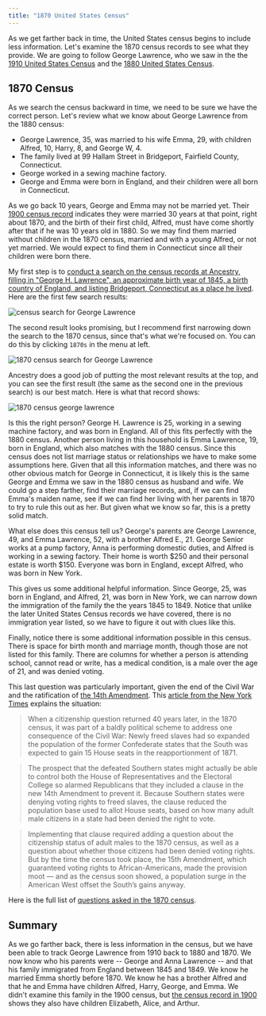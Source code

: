 ```yaml
---
title: "1870 United States Census"
---
```


As we get farther back in time, the United States census begins to include less information. Let's examine the 1870 census records to see what they provide. We are going to follow George Lawrence, who we saw in the the [1910 United States Census](./united-states-census-1910) and the [1880 United States Census](./united-states-census-1880).

## 1870 Census

As we search the census backward in time, we need to be sure we have the correct person. Let's review what we know about George Lawrence from the 1880 census:

- George Lawrence, 35, was married to his wife Emma, 29, with children Alfred, 10, Harry, 8, and George W, 4.
- The family lived at 99 Hallam Street in Bridgeport, Fairfield County, Connecticut.
- George worked in a sewing machine factory.
- George and Emma were born in England, and their children were all born in Connecticut.

As we go back 10 years, George and Emma may not be married yet. Their [1900 census record](https://www.ancestry.com/imageviewer/collections/7602/images/4118691_00539?usePUB=true&usePUBJs=true&pId=6950709) indicates they were married 30 years at that point, right about 1870, and the birth of their first child, Alfred, must have come shortly after that if he was 10 years old in 1880. So we may find them married without children in the 1870 census, married and with a young Alfred, or not yet married. We would expect to find them in Connecticut since all their children were born there.

My first step is to [conduct a search on the census records at Ancestry, filling in "George H. Lawrence", an approximate birth year of 1845, a birth country of England, and listing Bridgeport, Connecticut as a place he lived](https://www.ancestry.com/search/categories/35/?name=George+H_Lawrence&birth=1845_england-united+kingdom_3251&count=50&residence=_bridgeport-fairfield-connecticut-usa_56). Here are the first few search results:

![census search for George Lawrence](./images/census-search-george-lawrence.png)

The second result looks promising, but I recommend first narrowing down the search to the 1870 census, since that's what we're focused on. You can do this by clicking `1870s` in the menu at left.

![1870 census search for George Lawrence](./images/1870-census-search-george-lawrence.png)

Ancestry does a good job of putting the most relevant results at the top, and you can see the first result (the same as the second one in the previous search) is our best match. Here is what that record shows:

![1870 census george lawrence](./images/1870-census-george-lawrence.png)

Is this the right person? George H. Lawrence is 25, working in a sewing machine factory, and was born in England. All of this fits perfectly with the 1880 census. Another person living in this household is Emma Lawrence, 19, born in England, which also matches with the 1880 census. Since this census does not list marriage status or relationships we have to make some assumptions here. Given that all this information matches, and there was no other obvious match for George in Connecticut, it is likely this is the same George and Emma we saw in the 1880 census as husband and wife. We could go a step farther, find their marriage records, and, if we can find Emma's maiden name, see if we can find her living with her parents in 1870 to try to rule this out as her. But given what we know so far, this is a pretty solid match.

What else does this census tell us? George's parents are George Lawrence, 49, and Emma Lawrence, 52, with a brother Alfred E., 21. George Senior works at a pump factory, Anna is performing domestic duties, and Alfred is working in a sewing factory. Their home is worth $250 and their personal estate is worth $150. Everyone was born in England, except Alfred, who was born in New York.

This gives us some additional helpful information. Since George, 25, was born in England, and Alfred, 21, was born in New York, we can narrow down the immigration of the family the the years 1845 to 1849. Notice that unlike the later United States Census records we have covered, there is no immigration year listed, so we have to figure it out with clues like this.

Finally, notice there is some additional information possible in this census. There is space for birth month and marriage month, though those are not listed for this family. There are columns for whether a person is attending school, cannot read or write, has a medical condition, is a male over the age of 21, and was denied voting.

This last question was particularly important, given the end of the Civil War and the ratification of [the 14th Amendment](https://constitution.congress.gov/constitution/amendment-14/). This [article from the New York Times](https://www.nytimes.com/2019/07/12/us/the-long-history-of-the-us-government-asking-americans-whether-they-are-citizens.html) explains the situation:

> When a citizenship question returned 40 years later, in the 1870 census, it was part of a baldly political scheme to address one consequence of the Civil War: Newly freed slaves had so expanded the population of the former Confederate states that the South was expected to gain 15 House seats in the reapportionment of 1871.

> The prospect that the defeated Southern states might actually be able to control both the House of Representatives and the Electoral College so alarmed Republicans that they included a clause in the new 14th Amendment to prevent it. Because Southern states were denying voting rights to freed slaves, the clause reduced the population base used to allot House seats, based on how many adult male citizens in a state had been denied the right to vote.

> Implementing that clause required adding a question about the citizenship status of adult males to the 1870 census, as well as a question about whether those citizens had been denied voting rights. But by the time the census took place, the 15th Amendment, which guaranteed voting rights to African-Americans, made the provision moot — and as the census soon showed, a population surge in the American West offset the South’s gains anyway.

Here is the full list of [questions asked in the 1870 census](https://www.census.gov/history/www/through_the_decades/index_of_questions/1870_1.html).

## Summary

As we go farther back, there is less information in the census, but we have been able to track George Lawrence from 1910 back to 1880 and 1870. We now know who his parents were -- George and Anna Lawrence -- and that his family immigrated from England between 1845 and 1849. We know he married Emma shortly before 1870. We know he has a brother Alfred and that he and Emma have children Alfred, Harry, George, and Emma. We didn't examine this family in the 1900 census, but [the census record in 1900](https://www.ancestry.com/imageviewer/collections/7602/images/4118691_00539?treeid=&personid=&rc=&usePUB=true&_phsrc=mgG7&_phstart=successSource&pId=6950709) shows they also have children Elizabeth, Alice, and Arthur.
